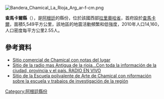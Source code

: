 [[Image:Bandera_Chamical_La_Rioja_Arg_ar-f-cm.png|right]]
{{Coord|30|21|33|S|66|17|48|W|display=title}}

'''查馬卡爾縣'''（{{lang-es|Departamento Chamical}}），是[[阿根廷|阿根廷]]的縣份，位於該國西部[[拉里奧哈省|拉里奧哈省]]，首府設於[[查馬卡爾|查馬卡爾]]，面積5,549平方公里，該地區的地震活動頻繁和低強度，2010年人口14,160，人口密度每平方公里2.55人。

==參考資料==
* [https://web.archive.org/web/20130522194906/http://pctotalweb.com.ar/ Sitio comercial de Chamical con notas del lugar]
* [https://web.archive.org/web/20160322203456/http://www.fmchamical.com/ Sitio de la radio mas Antigua de la rioja...Con toda la información de la ciudad, provincia y el país. RADIO EN VIVO]
* [https://web.archive.org/web/20140624030503/http://www.polivalentechamical.com.ar/ Sitio de la Escuela polivalente de Arte de Chamical con niformación sobre la escuela y trabajos de investigación de la región]

{{Argentina-geo-stub}}
[[Category:阿根廷縣份|Category:阿根廷縣份]]